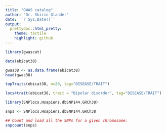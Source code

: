 ```yaml
---
title: "GWAS catalog"
author: "Dr. Shirin Glander"
date: '`r Sys.Date()`'
output:
  prettydoc::html_pretty:
    theme: tactile
    highlight: github
---
```


```r
library(gwascat)

data(ebicat38)

gwas38 <- as.data.frame(ebicat38)
head(gwas38)

topTraits(ebicat38, n=20, tag="DISEASE/TRAIT")

locs4trait(ebicat38, trait = "Bipolar disorder", tag="DISEASE/TRAIT")

library(SNPlocs.Hsapiens.dbSNP144.GRCh38)

snps <- SNPlocs.Hsapiens.dbSNP144.GRCh38

## Count and load all the SNPs for a given chromosome:
snpcount(snps)

```

